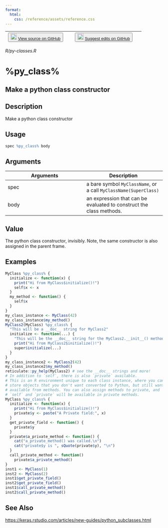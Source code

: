 ```yaml
---
format:
  html:
    css: /reference/assets/reference.css
---
```


| <button class="button"> ![](/reference/assets/GitHub-Mark-32px.png){width="20"} [View source on GitHub](https://github.com/rstudio/keras//blob/main/R/py-classes.R) </button> | <button class="button"> ![](/reference/assets/GitHub-Mark-32px.png){width="20"} [Suggest edits on GitHub](https://github.com/rstudio/keras//edit/main/R/py-classes.R) </button> |
|:------------------------------:|:--------------------------------------:|

*R/py-classes.R*

# %py_class%

## Make a python class constructor

## Description
Make a python class constructor 


## Usage
```r
spec %py_class% body 
```

## Arguments
|Arguments|Description|
|---|---|
| spec | a bare symbol `MyClassName`, or a call `MyClassName(SuperClass)` |
| body | an expression that can be evaluated to construct the class methods. |



## Value
The python class constructor, invisibly. Note, the same constructor is also assigned in the parent frame. 


## Examples
```r
MyClass %py_class% { 
  initialize <- function(x) { 
    print("Hi from MyClass$initialize()!") 
    self$x <- x 
  } 
  my_method <- function() { 
    self$x 
  } 
} 
my_class_instance <- MyClass(42) 
my_class_instance$my_method() 
MyClass2(MyClass) %py_class% { 
  "This will be a __doc__ string for MyClass2" 
  initialize <- function(...) { 
    "This will be the __doc__ string for the MyClass2.__init__() method" 
    print("Hi from MyClass2$initialize()!") 
    super$initialize(...) 
  } 
} 
my_class_instance2 <- MyClass2(42) 
my_class_instance2$my_method() 
reticulate::py_help(MyClass2) # see the __doc__ strings and more! 
# In addition to `self`, there is also `private` available. 
# This is an R environment unique to each class instance, where you can 
# store objects that you don't want converted to Python, but still want 
# available from methods. You can also assign methods to private, and 
# `self` and `private` will be available in private methods. 
MyClass %py_class% { 
  initialize <- function(x) { 
    print("Hi from MyClass$initialize()!") 
    private$y <- paste("A Private field:", x) 
  } 
  get_private_field <- function() { 
    private$y 
  } 
  private$a_private_method <- function() { 
    cat("a_private_method() was called.\n") 
    cat("private$y is ", sQuote(private$y), "\n") 
  } 
  call_private_method <- function() 
    private$a_private_method() 
} 
inst1 <- MyClass(1) 
inst2 <- MyClass(2) 
inst1$get_private_field() 
inst2$get_private_field() 
inst1$call_private_method() 
inst2$call_private_method() 
```

## See Also
[https://keras.rstudio.com/articles/new-guides/python_subclasses.html](https://keras.rstudio.com/articles/new-guides/python_subclasses.html)

